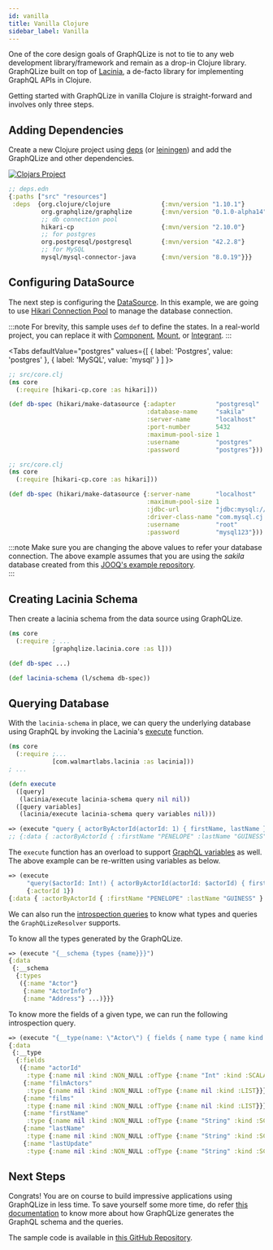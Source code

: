 ```yaml
---
id: vanilla
title: Vanilla Clojure
sidebar_label: Vanilla
---
```


One of the core design goals of GraphQLize is not to tie to any web development library/framework and remain as a drop-in Clojure library. GraphQLize built on top of [Lacinia](https://lacinia.readthedocs.io/en/latest/), a de-facto library for implementing GraphQL APIs in Clojure.

Getting started with GraphQLize in vanilla Clojure is straight-forward and involves only three steps.

## Adding Dependencies

Create a new Clojure project using [deps](https://github.com/seancorfield/clj-new) (or [leiningen](https://leiningen.org/)) and add the GraphQLize and other dependencies.

[![Clojars Project](https://img.shields.io/clojars/v/org.graphqlize/graphqlize.svg)](https://clojars.org/org.graphqlize/graphqlize)

```clojure {4}
;; deps.edn
{:paths ["src" "resources"]
 :deps  {org.clojure/clojure              {:mvn/version "1.10.1"}
         org.graphqlize/graphqlize        {:mvn/version "0.1.0-alpha14"}
         ;; db connection pool
         hikari-cp                        {:mvn/version "2.10.0"}
         ;; for postgres
         org.postgresql/postgresql        {:mvn/version "42.2.8"}
         ;; for MySQL
         mysql/mysql-connector-java       {:mvn/version "8.0.19"}}}
```

## Configuring DataSource

The next step is configuring the [DataSource](https://docs.oracle.com/javase/7/docs/api/javax/sql/DataSource.html). In this example, we are going to use [Hikari Connection Pool](https://github.com/brettwooldridge/HikariCP) to manage the database connection.

:::note
For brevity, this sample uses `def` to define the states. In a real-world project, you can replace it with [Component](https://github.com/stuartsierra/component), [Mount](https://github.com/tolitius/mount), or [Integrant](https://github.com/weavejester/integrant).
:::



<Tabs
  defaultValue="postgres"
  values={[
    { label: 'Postgres', value: 'postgres' },
    { label: 'MySQL', value: 'mysql' }
  ]
}>
<TabItem value="postgres">

```clojure
;; src/core.clj
(ns core
  (:require [hikari-cp.core :as hikari]))

(def db-spec (hikari/make-datasource {:adapter           "postgresql"
                                      :database-name     "sakila"
                                      :server-name       "localhost"
                                      :port-number       5432
                                      :maximum-pool-size 1
                                      :username          "postgres"
                                      :password          "postgres"}))
```

</TabItem>
<TabItem value="mysql">

```clojure
;; src/core.clj
(ns core
  (:require [hikari-cp.core :as hikari]))

(def db-spec (hikari/make-datasource {:server-name       "localhost"
                                      :maximum-pool-size 1
                                      :jdbc-url          "jdbc:mysql://localhost:3306/sakila"
                                      :driver-class-name "com.mysql.cj.jdbc.MysqlDataSource"
                                      :username          "root"
                                      :password          "mysql123"}))
```

</TabItem>
</Tabs>

:::note
Make sure you are changing the above values to refer your database connection. The above example assumes that you are using the _sakila_ database created from this [JOOQ's example repository](https://github.com/jOOQ/jOOQ/tree/master/jOOQ-examples/Sakila).  
:::

## Creating Lacinia Schema

Then create a lacinia schema from the data source using GraphQLize.


```clojure {3,7}
(ns core
  (:require ; ...
            [graphqlize.lacinia.core :as l]))

(def db-spec ...)

(def lacinia-schema (l/schema db-spec))
```

## Querying Database

With the `lacinia-schema` in place, we can query the underlying database using GraphQL by invoking the Lacinia's [execute](https://walmartlabs.github.io/apidocs/lacinia/com.walmartlabs.lacinia.html#var-execute) function.

```clojure {8,10}
(ns core
  (:require ;...
            [com.walmartlabs.lacinia :as lacinia]))
; ...

(defn execute
  ([query]
   (lacinia/execute lacinia-schema query nil nil))
  ([query variables]
   (lacinia/execute lacinia-schema query variables nil)))
```

```clojure
=> (execute "query { actorByActorId(actorId: 1) { firstName, lastName } }")
;; {:data { :actorByActorId { :firstName "PENELOPE" :lastName "GUINESS" } } }
```

The `execute` function has an overload to support [GraphQL variables](https://graphql.org/learn/queries/#variables) as well. The above example can be re-written using variables as below.

```clojure
=> (execute 
     "query($actorId: Int!) { actorByActorId(actorId: $actorId) { firstName, lastName } }" 
     {:actorId 1})
{:data { :actorByActorId { :firstName "PENELOPE" :lastName "GUINESS" } } }
```

We can also run the [introspection queries](https://graphql.org/learn/introspection/) to know what types and queries the `GraphQLizeResolver` supports. 

To know all the types generated by the GraphQLize. 

```clojure
=> (execute "{__schema {types {name}}}")
{:data
 {:__schema
  {:types
   ({:name "Actor"}
    {:name "ActorInfo"}
    {:name "Address"} ...)}}}
```

To know more the fields of a given type, we can run the following introspection query.

```clojure
=> (execute "{__type(name: \"Actor\") { fields { name type { name kind ofType { name kind }}}}}")
{:data
 {:__type
  {:fields
   ({:name "actorId" 
     :type {:name nil :kind :NON_NULL :ofType {:name "Int" :kind :SCALAR}}}
    {:name "filmActors" 
     :type {:name nil :kind :NON_NULL :ofType {:name nil :kind :LIST}}}
    {:name "films" 
     :type {:name nil :kind :NON_NULL :ofType {:name nil :kind :LIST}}}
    {:name "firstName" 
     :type {:name nil :kind :NON_NULL :ofType {:name "String" :kind :SCALAR}}}
    {:name "lastName" 
     :type {:name nil :kind :NON_NULL :ofType {:name "String" :kind :SCALAR}}}
    {:name "lastUpdate" 
     :type {:name nil :kind :NON_NULL :ofType {:name "String" :kind :SCALAR}}})}}}
```

## Next Steps

Congrats! You are on course to build impressive applications using GraphQLize in less time. To save yourself some more time, do refer [this documentation](/docs/graphql_schema/types-and-fields) to know more about how GraphQLize generates the GraphQL schema and the queries. 

The sample code is available in [this GitHub Repository](https://github.com/graphqlize/graphqlize-demo/tree/master/clojure/vanilla).

